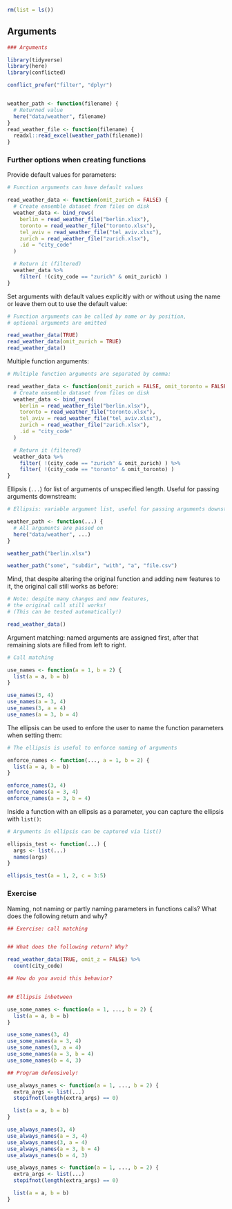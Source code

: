 ```r
rm(list = ls())
```


## Arguments

```r
### Arguments

```
```r
library(tidyverse)
library(here)
library(conflicted)

conflict_prefer("filter", "dplyr")


weather_path <- function(filename) {
  # Returned value
  here("data/weather", filename)
}
read_weather_file <- function(filename) {
  readxl::read_excel(weather_path(filename))
}
```


### Further options when creating functions

Provide default values for parameters:

```r
# Function arguments can have default values
```
```r
read_weather_data <- function(omit_zurich = FALSE) {
  # Create ensemble dataset from files on disk
  weather_data <- bind_rows(
    berlin = read_weather_file("berlin.xlsx"),
    toronto = read_weather_file("toronto.xlsx"),
    tel_aviv = read_weather_file("tel_aviv.xlsx"),
    zurich = read_weather_file("zurich.xlsx"),
    .id = "city_code"
  )

  # Return it (filtered)
  weather_data %>%
    filter( !(city_code == "zurich" & omit_zurich) )
}
```


Set arguments with default values explicitly with or without using the name or leave them out to use the default value:

```r
# Function arguments can be called by name or by position,
# optional arguments are omitted
```
```r
read_weather_data(TRUE)
read_weather_data(omit_zurich = TRUE)
read_weather_data()
```

Multiple function arguments:

```r
# Multiple function arguments are separated by comma:
```
```r
read_weather_data <- function(omit_zurich = FALSE, omit_toronto = FALSE) {
  # Create ensemble dataset from files on disk
  weather_data <- bind_rows(
    berlin = read_weather_file("berlin.xlsx"),
    toronto = read_weather_file("toronto.xlsx"),
    tel_aviv = read_weather_file("tel_aviv.xlsx"),
    zurich = read_weather_file("zurich.xlsx"),
    .id = "city_code"
  )

  # Return it (filtered)
  weather_data %>%
    filter( !(city_code == "zurich" & omit_zurich) ) %>%
    filter( !(city_code == "toronto" & omit_toronto) )
}
```

Ellipsis (`...`) for list of arguments of unspecified length. Useful for passing arguments downstream:

```r
# Ellipsis: variable argument list, useful for passing arguments downstream
```
```r
weather_path <- function(...) {
  # All arguments are passed on
  here("data/weather", ...)
}

weather_path("berlin.xlsx")

weather_path("some", "subdir", "with", "a", "file.csv")
```


Mind, that despite altering the original function and adding new features to it, the original call still works as before:

```r
# Note: despite many changes and new features,
# the original call still works!
# (This can be tested automatically!)
```
```r
read_weather_data()
```

Argument matching: named arguments are assigned first, after that remaining slots are filled from left to right.

```r
# Call matching
```
```r
use_names <- function(a = 1, b = 2) {
  list(a = a, b = b)
}

use_names(3, 4)
use_names(a = 3, 4)
use_names(3, a = 4)
use_names(a = 3, b = 4)
```

The ellipsis can be used to enfore the user to name the function parameters when setting them:

```r
# The ellipsis is useful to enforce naming of arguments
```
```r
enforce_names <- function(..., a = 1, b = 2) {
  list(a = a, b = b)
}

enforce_names(3, 4)
enforce_names(a = 3, 4)
enforce_names(a = 3, b = 4)
```

Inside a function with an ellipsis as a parameter, you can capture the ellipsis with `list()`:

```r
# Arguments in ellipsis can be captured via list()
```
```r
ellipsis_test <- function(...) {
  args <- list(...)
  names(args)
}

ellipsis_test(a = 1, 2, c = 3:5)
```


### Exercise

Naming, not naming or partly naming parameters in functions calls? What does the following return and why?

```r
## Exercise: call matching
```
```r

```


```r
## What does the following return? Why?
```
```r
read_weather_data(TRUE, omit_z = FALSE) %>%
  count(city_code)
```


```r
## How do you avoid this behavior?
```
```r

```


```r
## Ellipsis inbetween
```
```r


use_some_names <- function(a = 1, ..., b = 2) {
  list(a = a, b = b)
}

use_some_names(3, 4)
use_some_names(a = 3, 4)
use_some_names(3, a = 4)
use_some_names(a = 3, b = 4)
use_some_names(b = 4, 3)
```


```r
## Program defensively!
```
```r

use_always_names <- function(a = 1, ..., b = 2) {
  extra_args <- list(...)
  stopifnot(length(extra_args) == 0)

  list(a = a, b = b)
}

use_always_names(3, 4)
use_always_names(a = 3, 4)
use_always_names(3, a = 4)
use_always_names(a = 3, b = 4)
use_always_names(b = 4, 3)

use_always_names <- function(a = 1, ..., b = 2) {
  extra_args <- list(...)
  stopifnot(length(extra_args) == 0)

  list(a = a, b = b)
}
```
